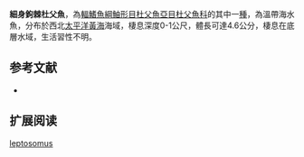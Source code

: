 {{Speciesbox
| name = 細身鉤棘杜父魚
| image = 
| image_width = 250px
| status = NE
| status_system = IUCN3.1
| genus = Porocottus
| species = leptosomus
| authority = Muto, Choi & Yabe, 2002
| synonyms = 
}}
'''細身鉤棘杜父魚'''，為[[輻鰭魚綱|輻鰭魚綱]][[鮋形目|鮋形目]][[杜父魚亞目|杜父魚亞目]][[杜父魚科|杜父魚科]]的其中一[[種|種]]，為溫帶海水魚，分布於西北[[太平洋|太平洋]][[黃海|黃海]]海域，棲息深度0-1公尺，體長可達4.6公分，棲息在底層水域，生活習性不明。

==参考文献==
*{{FishBase_species|genus=Porocottus|species=leptosomus|year=2014|month=5}}

== 扩展阅读 ==
{{refbegin}}
{{wikispecies-inline|Porocottus leptosomus|細身鉤棘杜父魚}}
{{refend}}
{{Taxonbar|from=Q2635743}}

[[Category:鉤棘杜父魚屬|leptosomus]]


{{鮋形目小作品}}
